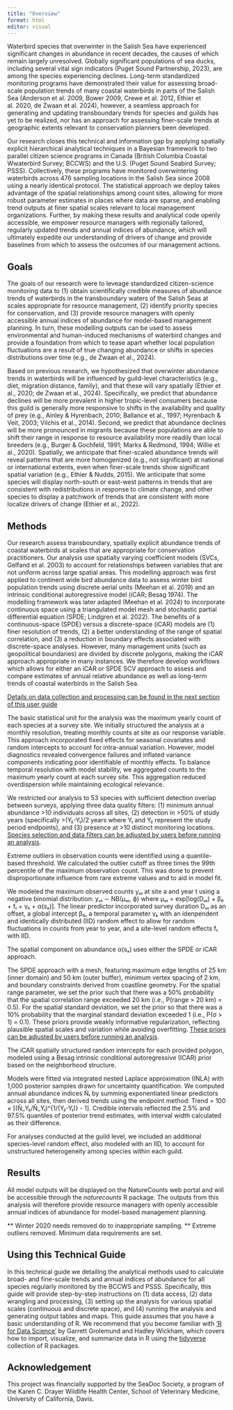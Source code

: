 ```yaml
---
title: "Overview"
format: html
editor: visual
---
```


Waterbird species that overwinter in the Salish Sea have experienced significant changes in abundance in recent decades, the causes of which remain largely unresolved. Globally significant populations of sea ducks, including several vital sign indicators (Puget Sound Partnership, 2023), are among the species experiencing declines. Long-term standardized monitoring programs have demonstrated their value for assessing broad-scale population trends of many coastal waterbirds in parts of the Salish Sea (Anderson et al. 2009, Bower 2009, Crewe et al. 2012, Ethier et al. 2020, de Zwaan et al. 2024), however, a seamless approach for generating and updating transboundary trends for species and guilds has yet to be realized, nor has an approach for assessing finer-scale trends at geographic extents relevant to conservation planners been developed.

Our research closes this technical and information gap by applying spatially explicit hierarchical analytical techniques in a Bayesian framework to two parallel citizen science programs in Canada (British Columbia Coastal Wwaterbird Survey; BCCWS) and the U.S. (Puget Sound Seabird Survey; PSSS). Collectively, these programs have monitored overwintering waterbirds across 476 sampling locations in the Salish Sea since 2008 using a nearly identical protocol. The statistical approach we deploy takes advantage of the spatial relationships among count sites, allowing for more robust parameter estimates in places where data are sparse, and enabling trend outputs at finer spatial scales relevant to local management organizations. Further, by making these results and analytical code openly accessible, we empower resource managers with regionally tailored, regularly updated trends and annual indices of abundance, which will ultimately expedite our understanding of drivers of change and provide baselines from which to assess the outcomes of our management actions.

## Goals {#1.1Intro}

The goals of our research were to leveage standardized citizen-science monitoring data to (1) obtain scientifically credible measures of abundance trends of waterbirds in the transboundary waters of the Salish Seas at scales appropriate for resource management, (2) identify priority species for conservation, and (3) provide resource managers with openly accessible annual indices of abundance for model-based management planning. In turn, these modelling outputs can be used to assess environmental and human-induced mechanisms of waterbird changes and provide a foundation from which to tease apart whether local population fluctuations are a result of true changing abundance or shifts in species distributions over time (e.g., de Zwaan et al., 2024).

Based on previous research, we hypothesized that overwinter abundance trends in waterbirds will be influenced by guild-level characteristics (e.g., diet, migration distance, family), and that these will vary spatially (Ethier et al., 2020; de Zwaan et al., 2024). Specifically, we predict that abundance declines will be more prevalent in higher tropic-level consumers because this guild is generally more responsive to shifts in the availability and quality of prey (e.g., Ainley & Hyrenbach, 2010; Ballance et al., 1997; Hyrenbach & Veit, 2003; Vilchis et al., 2014). Second, we predict that abundance declines will be more pronounced in migrants because these populations are able to shift their range in response to resource availability more readily than local breeders (e.g., Burger & Gochfeld, 1991; Marks & Redmond, 1994; Willie et al., 2020). Spatially, we anticipate that finer-scaled abundance trends will reveal patterns that are more homogenized (e.g., not significant) at national or international extents, even when finer-scale trends show significant spatial variation (e.g., Ethier & Nudds, 2015). We anticipate that some species will display north-south or east-west patterns in trends that are consistent with redistributions in response to climate change, and other species to display a patchwork of trends that are consistent with more localize drivers of change (Ethier et al., 2022).

## Methods {#1.2Intro}

Our research assess transboundary, spatially explicit abundance trends of coastal waterbirds at scales that are appropriate for conservation practitioners. Our analysis use spatially varying coefficient models (SVCs, Gelfand et al. 2003) to account for relationships between variables that are not uniform across large spatial areas. This modelling approach was first applied to continent wide bird abundance data to assess winter bird population trends using discrete aerial units (Meehan et al. 2019) and an intrinsic conditional autoregressive model (iCAR; Besag 1974). The modelling framework was later adapted (Meehan et al. 2024) to incorporate continuous space using a triangulated model mesh and stochastic partial differential equation (SPDE; Lindgren et al. 2022). The benefits of a continuous-space (SPDE) versus a discrete-space (iCAR) models are (1) finer resolution of trends, (2) a better understanding of the range of spatial correlation, and (3) a reduction in boundary effects associated with discrete-space analyses. However, many management units (such as geopolitical boundaries) are divided by discrete polygons, making the iCAR approach appropriate in many instances. We therefore develop workflows which allows for either an iCAR or SPDE SCV approach to assess and compare estimates of annual relative abundance as well as long-term trends of coastal waterbirds in the Salish Sea.

[Details on data collection and processing can be found in the next section of this user guide](#2.1Data)

The basic statistical unit for the analysis was the maximum yearly count of each species at a survey site. We initially structured the analysis at a monthly resolution, treating monthly counts at site as our response variable. This approach incorporated fixed effects for seasonal covariates and random intercepts to account for intra-annual variation. However, model diagnostics revealed convergence failures and inflated variance components indicating poor identifiable of monthly effects. To balance temporal resolution with model stability, we aggregated counts to the maximum yearly count at each survey site. This aggregation reduced overdispersion while maintaining ecological relevance.

We restricted our analysis to 53 species with sufficient detection overlap between surveys, applying three data quality filters: (1) minimum annual abundance \>10 individuals across all sites, (2) detection in \>50% of study years (specifically \>(Y₂-Y₁)/2 years where Y₁ and Y₂ represent the study period endpoints), and (3) presence at \>10 distinct monitoring locations. [Species selection and data filters can be adjusted by users before running an analysis](#3.1SPDE).

Extreme outliers in observation counts were identified using a quantile-based threshold. We calculated the outlier cutoff as three times the 99th percentile of the maximum observation count. This was done to prevent disproportionate influence from rare extreme values and to aid in model fit.

We modeled the maximum observed counts yₐₜ at site a and year t using a negative binomial distribution: yₐₜ ∼ NB(μₐₜ, ϕ) where μₐₜ = exp\[log(Dₐₜ) + β₀ + fₜ + γₖ + α(sₐ)\]. The linear predictor incorporated survey duration Dₐₜ as an offset, a global intercept β₀, a temporal parameter γₖ with an idenpendent and identically distributed (IID) random effect to allow for random fluctuations in counts from year to year, and a site-level random effects fₜ with IID.

The spatial component on abundance α(sₐ) uses either the SPDE or iCAR approach.

The SPDE approach with a mesh, featuring maximum edge lengths of 25 km (inner domain) and 50 km (outer buffer), minimum vertex spacing of 2 km, and boundary constraints derived from coastline geometry. For the spatial range parameter, we set the prior such that there was a 50% probability that the spatial correlation range exceeded 20 km (i.e., P(range \> 20 km) = 0.5). For the spatial standard deviation, we set the prior so that there was a 10% probability that the marginal standard deviation exceeded 1 (i.e., P(σ \> 1) = 0.1). These priors provide weakly informative regularization, reflecting plausible spatial scales and variation while avoiding overfitting. [These priors can be adjusted by users before running an analysis](#3.1SPDE).

The iCAR spatially structured random intercepts for each provided polygon, modeled using a Besag intrinsic conditional autoregressive (ICAR) prior based on the neighborhood structure.

Models were fitted via integrated nested Laplace approximation (INLA) with 1,000 posterior samples drawn for uncertainty quantification. We computed annual abundance indices Ñₜ by summing exponentiated linear predictors across all sites, then derived trends using the endpoint method: Trend = 100 × \[(Ñ_Y₂/Ñ_Y₁)\^{1/(Y₂-Y₁)} - 1\]. Credible intervals reflected the 2.5% and 97.5% quantiles of posterior trend estimates, with interval width calculated as their difference.

For analyses conducted at the guild level, we included an additional species-level random effect, also modeled with an IID, to account for unstructured heterogeneity among species within each guild.

## Results {#1.3Intro}

All model outputs will be displayed on the NatureCounts web portal and will be accessible through the *naturecounts* R package. The outputs from this analysis will therefore provide resource managers with openly accessible annual indices of abundance for model-based management planning.

\*\* Winter 2020 needs removed do to inappropriate sampling. \*\* Extreme outliers removed. Minimum data requirements are set.

## Using this Technical Guide

In this technical guide we detailing the analytical methods used to calculate broad- and fine-scale trends and annual indices of abundance for all species regularly monitored by the BCCWS and PSSS. Specifically, this guide will provide step-by-step instructions on (1) data access, (2) data wrangling and processing, (3) setting up the analysis for various spatial scales (continuous and discrete space), and (4) running the analysis and generating output tables and maps. This guide assumes that you have a basic understanding of R. We recommend that you become familiar with ['R for Data Science'](http://r4ds.had.co.nz/) by Garrett Grolemund and Hadley Wickham, which covers how to import, visualize, and summarize data in R using the [tidyverse](https://www.tidyverse.org/) collection of R packages.

## Acknowledgement {#1.4Intro}

This project was financially supported by the SeaDoc Society, a program of the Karen C. Drayer Wildlife Health Center, School of Veterinary Medicine, University of California, Davis.
